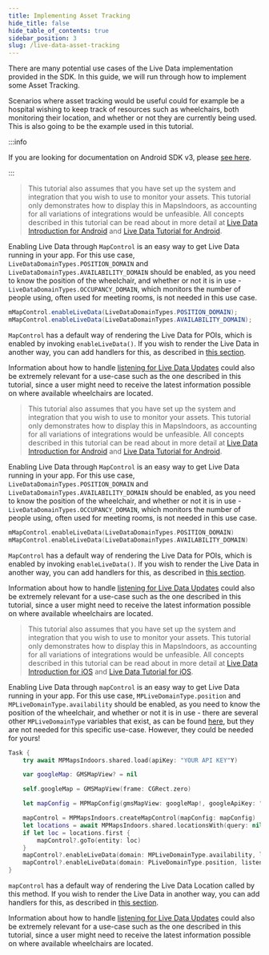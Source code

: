 ```yaml
---
title: Implementing Asset Tracking
hide_title: false
hide_table_of_contents: true
sidebar_position: 3
slug: /live-data-asset-tracking
---
```



There are many potential use cases of the Live Data implementation provided in the SDK. In this guide, we will run through how to implement some Asset Tracking.

Scenarios where asset tracking would be useful could for example be a hospital wishing to keep track of resources such as wheelchairs, both monitoring their location, and whether or not they are currently being used. This is also going to be the example used in this tutorial.

<Tabs groupId="live-data-intro">
<TabItem value="android" label="Android v4" default>

:::info

If you are looking for documentation on Android SDK v3, please [see here](https://docs-legacy.mapsindoors.com/content/legacy/android_v3/).

:::

<Tabs groupId="live-data-intro-platform">
<TabItem value="java" label="Java" default>

> This tutorial also assumes that you have set up the system and integration that you wish to use to monitor your assets. This tutorial only demonstrates how to display this in MapsIndoors, as accounting for all variations of integrations would be unfeasible. All concepts described in this tutorial can be read about in more detail at [Live Data Introduction for Android](/live-data-intro/) and [Live Data Tutorial for Android](/live-data-in-practice/).

Enabling Live Data through `MapControl` is an easy way to get Live Data running in your app. For this use case, `LiveDataDomainTypes.POSITION_DOMAIN` and `LiveDataDomainTypes.AVAILABILITY_DOMAIN` should be enabled, as you need to know the position of the wheelchair, and whether or not it is in use - `LiveDataDomainTypes.OCCUPANCY_DOMAIN`, which monitors the number of people using, often used for meeting rooms, is not needed in this use case.

```java
mMapControl.enableLiveData(LiveDataDomainTypes.POSITION_DOMAIN);
mMapControl.enableLiveData(LiveDataDomainTypes.AVAILABILITY_DOMAIN);
```

`MapControl` has a default way of rendering the Live Data for POIs, which is enabled by invoking `enableLiveData()`. If you wish to render the Live Data in another way, you can add handlers for this, as described in [this section](/live-data-intro/#rendering-live-data-locations).

Information about how to handle [listening for Live Data Updates](/live-data-intro/#listening-for-live-updates) could also be extremely relevant for a use-case such as the one described in this tutorial, since a user might need to receive the latest information possible on where available wheelchairs are located.

</TabItem>
<TabItem value="kotlin" label="Kotlin" default>

> This tutorial also assumes that you have set up the system and integration that you wish to use to monitor your assets. This tutorial only demonstrates how to display this in MapsIndoors, as accounting for all variations of integrations would be unfeasible. All concepts described in this tutorial can be read about in more detail at [Live Data Introduction for Android](/live-data-intro/) and [Live Data Tutorial for Android](/live-data-in-practice/).

Enabling Live Data through `MapControl` is an easy way to get Live Data running in your app. For this use case, `LiveDataDomainTypes.POSITION_DOMAIN` and `LiveDataDomainTypes.AVAILABILITY_DOMAIN` should be enabled, as you need to know the position of the wheelchair, and whether or not it is in use - `LiveDataDomainTypes.OCCUPANCY_DOMAIN`, which monitors the number of people using, often used for meeting rooms, is not needed in this use case.

```kotlin
mMapControl.enableLiveData(LiveDataDomainTypes.POSITION_DOMAIN)
mMapControl.enableLiveData(LiveDataDomainTypes.AVAILABILITY_DOMAIN)
```

`MapControl` has a default way of rendering the Live Data for POIs, which is enabled by invoking `enableLiveData()`. If you wish to render the Live Data in another way, you can add handlers for this, as described in [this section](/live-data-intro/#rendering-live-data-locations).

Information about how to handle [listening for Live Data Updates](/live-data-intro/#listening-for-live-updates) could also be extremely relevant for a use-case such as the one described in this tutorial, since a user might need to receive the latest information possible on where available wheelchairs are located.

</TabItem>
</Tabs>

</TabItem>
<TabItem value="ios-v4" label="iOS v4">

> This tutorial also assumes that you have set up the system and integration that you wish to use to monitor your assets. This tutorial only demonstrates how to display this in MapsIndoors, as accounting for all variations of integrations would be unfeasible. All concepts described in this tutorial can be read about in more detail at [Live Data Introduction for iOS](/live-data-intro/) and [Live Data Tutorial for iOS](/live-data-in-practice/).

Enabling Live Data through `mapControl` is an easy way to get Live Data running in your app. For this use case, `MPLiveDomainType.position` and `MPLiveDomainType.availability` should be enabled, as you need to know the position of the wheelchair, and whether or not it is in use - there are several other `MPLiveDomainType` variables that exist, as can be found [here](https://app.mapsindoors.com/mapsindoors/reference/ios/4.2.1/documentation/mapsindoors/mplivedomaintype), but they are not needed for this specific use-case. However, they could be needed for yours!

```swift
Task {
    try await MPMapsIndoors.shared.load(apiKey: "YOUR API KEY"Y)

    var googleMap: GMSMapView? = nil

    self.googleMap = GMSMapView(frame: CGRect.zero)

    let mapConfig = MPMapConfig(gmsMapView: googleMap!, googleApiKey: "YOUR API KEY")

    mapControl = MPMapsIndoors.createMapControl(mapConfig: mapConfig)
    let locations = await MPMapsIndoors.shared.locationsWith(query: nil, filter: nil)
    if let loc = locations.first {
        mapControl?.goTo(entity: loc)
    }
    mapControl?.enableLiveData(domain: MPLiveDomainType.availability, listener: nil)
    mapControl?.enableLiveData(domain: PLiveDomainType.position, listener: nil)
}
```

`mapControl` has a default way of rendering the Live Data Location called by this method. If you wish to render the Live Data in another way, you can add handlers for this, as described in [this section](/live-data-intro/#rendering-live-data-locations).

Information about how to handle [listening for Live Data Updates](/live-data-intro/#listening-for-live-updates) could also be extremely relevant for a use-case such as the one described in this tutorial, since a user might need to receive the latest information possible on where available wheelchairs are located.
</TabItem>
</Tabs>